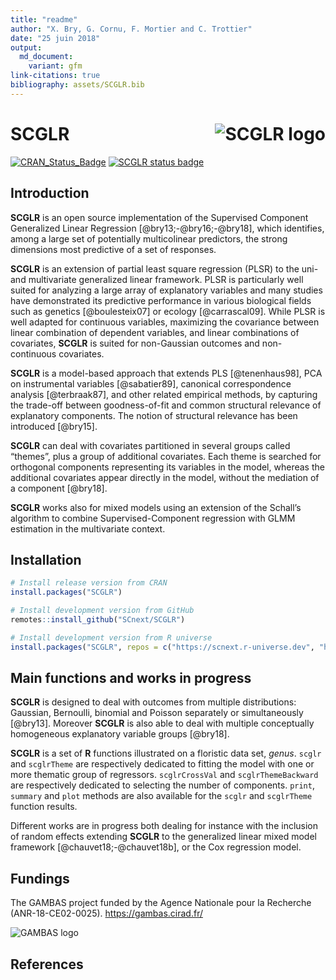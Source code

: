 ```yaml
---
title: "readme"
author: "X. Bry, G. Cornu, F. Mortier and C. Trottier"
date: "25 juin 2018"
output: 
  md_document:
    variant: gfm
link-citations: true
bibliography: assets/SCGLR.bib
---
```

<!-- File generated from README.Rmd. Changes must be done from there -->

# SCGLR <img src="man/figures/SCGLR_small.jpg" align="right" alt="SCGLR logo">

[![CRAN_Status_Badge](https://www.r-pkg.org/badges/version/SCGLR)](https://cran.r-project.org/package=SCGLR) 
[![SCGLR status badge](https://scnext.r-universe.dev/SCGLR/badges/version)](https://scnext.r-universe.dev/SCGLR)

## Introduction

**SCGLR** is an open source implementation of the Supervised Component Generalized Linear Regression 
[@bry13;-@bry16;-@bry18], which identifies, among a large set of potentially multicolinear predictors, the strong dimensions  most predictive of a set of responses. 

**SCGLR** is an extension of partial least square regression (PLSR) to the uni- and multivariate generalized linear framework. PLSR is particularly well suited for analyzing a large array of explanatory variables and many studies have demonstrated its predictive performance in various biological fields such as genetics [@boulesteix07] or ecology [@carrascal09].  While PLSR is well adapted for continuous variables, maximizing the covariance between linear combination of dependent variables, and linear combinations of covariates, **SCGLR** is suited for non-Gaussian outcomes and non-continuous covariates.

**SCGLR** is a model-based approach that extends PLS [@tenenhaus98], PCA on instrumental variables [@sabatier89], canonical correspondence analysis [@terbraak87], and other related empirical methods, by capturing the trade-off between goodness-of-fit and common structural relevance of explanatory components. The notion of structural relevance has been introduced [@bry15].

**SCGLR** can deal with covariates partitioned in several groups called "themes", plus a group of additional covariates. Each theme is searched for orthogonal components representing its variables in the model, whereas the additional covariates appear directly in the model, without the mediation of a component [@bry18].

**SCGLR** works also for mixed models using an extension of the Schall's algorithm to combine Supervised-Component regression with GLMM estimation in the multivariate context.


## Installation

``` r
# Install release version from CRAN
install.packages("SCGLR")

# Install development version from GitHub
remotes::install_github("SCnext/SCGLR")

# Install development version from R universe
install.packages("SCGLR", repos = c("https://scnext.r-universe.dev", "https://cloud.r-project.org"))
```

## Main functions and works in progress
**SCGLR** is designed to deal with outcomes from multiple distributions: Gaussian, Bernoulli, binomial and Poisson separately or simultaneously [@bry13]. Moreover **SCGLR** is also able to deal with multiple conceptually homogeneous explanatory variable groups [@bry18].  

**SCGLR** is a set of **R** functions illustrated on a floristic data set, _genus_. `scglr` and `scglrTheme` are respectively dedicated to fitting the model with one or more thematic group of regressors. `scglrCrossVal` and `scglrThemeBackward` are respectively dedicated to selecting the number of components. `print`, `summary` and `plot` methods are also available for the `scglr` and `scglrTheme` function results.

Different works are in progress both dealing for instance with the inclusion of random effects extending **SCGLR** to the generalized linear mixed model framework [@chauvet18;-@chauvet18b], or the Cox regression model.

## Fundings
The GAMBAS project funded by the Agence Nationale pour la Recherche (ANR-18-CE02-0025). <https://gambas.cirad.fr/>

<img src="man/figures/logo_gambas.jpg" alt="GAMBAS logo">

## References

